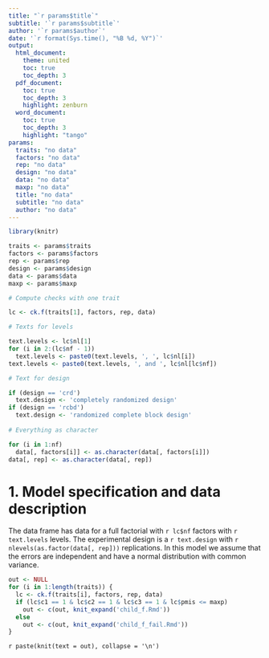 ```yaml
---
title: "`r params$title`"
subtitle: '`r params$subtitle`'
author: '`r params$author`'
date: '`r format(Sys.time(), "%B %d, %Y")`'
output: 
  html_document:
    theme: united
    toc: true
    toc_depth: 3
  pdf_document:
    toc: true
    toc_depth: 3
    highlight: zenburn
  word_document:
    toc: true
    toc_depth: 3
    highlight: "tango"
params:
  traits: "no data"
  factors: "no data"
  rep: "no data"
  design: "no data"
  data: "no data"
  maxp: "no data"
  title: "no data"
  subtitle: "no data"
  author: "no data"
---
```


```r
library(knitr)

traits <- params$traits
factors <- params$factors
rep <- params$rep
design <- params$design
data <- params$data
maxp <- params$maxp

# Compute checks with one trait

lc <- ck.f(traits[1], factors, rep, data)

# Texts for levels

text.levels <- lc$nl[1]
for (i in 2:(lc$nf - 1))
  text.levels <- paste0(text.levels, ', ', lc$nl[i])
text.levels <- paste0(text.levels, ', and ', lc$nl[lc$nf])

# Text for design

if (design == 'crd')
  text.design <- 'completely randomized design'
if (design == 'rcbd')
  text.design <- 'randomized complete block design'
  
# Everything as character

for (i in 1:nf) 
  data[, factors[i]] <- as.character(data[, factors[i]])
data[, rep] <- as.character(data[, rep])
```

# 1. Model specification and data description

The data frame has data for a full factorial with `r lc$nf` factors with `r text.levels` levels. The experimental design is a `r text.design` with `r nlevels(as.factor(data[, rep]))` replications. 
In this model we assume that the errors are independent and have a normal distribution with common variance.

```r
out <- NULL
for (i in 1:length(traits)) {
  lc <- ck.f(traits[i], factors, rep, data)
  if (lc$c1 == 1 & lc$c2 == 1 & lc$c3 == 1 & lc$pmis <= maxp)
    out <- c(out, knit_expand('child_f.Rmd'))
  else
    out <- c(out, knit_expand('child_f_fail.Rmd'))
}
```

`r paste(knit(text = out), collapse = '\n')`
